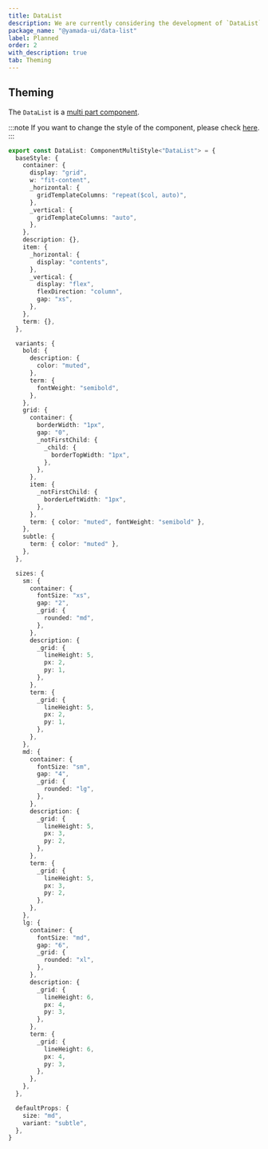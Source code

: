 ```yaml
---
title: DataList
description: We are currently considering the development of `DataList`.
package_name: "@yamada-ui/data-list"
label: Planned
order: 2
with_description: true
tab: Theming
---
```


## Theming

The `DataList` is a [multi part component](/styled-system/theming/component-styles#multi-part-components).

:::note
If you want to change the style of the component, please check [here](/styled-system/theming/customize-theme#changing-the-style-of-components).
:::

```ts
export const DataList: ComponentMultiStyle<"DataList"> = {
  baseStyle: {
    container: {
      display: "grid",
      w: "fit-content",
      _horizontal: {
        gridTemplateColumns: "repeat($col, auto)",
      },
      _vertical: {
        gridTemplateColumns: "auto",
      },
    },
    description: {},
    item: {
      _horizontal: {
        display: "contents",
      },
      _vertical: {
        display: "flex",
        flexDirection: "column",
        gap: "xs",
      },
    },
    term: {},
  },

  variants: {
    bold: {
      description: {
        color: "muted",
      },
      term: {
        fontWeight: "semibold",
      },
    },
    grid: {
      container: {
        borderWidth: "1px",
        gap: "0",
        _notFirstChild: {
          _child: {
            borderTopWidth: "1px",
          },
        },
      },
      item: {
        _notFirstChild: {
          borderLeftWidth: "1px",
        },
      },
      term: { color: "muted", fontWeight: "semibold" },
    },
    subtle: {
      term: { color: "muted" },
    },
  },

  sizes: {
    sm: {
      container: {
        fontSize: "xs",
        gap: "2",
        _grid: {
          rounded: "md",
        },
      },
      description: {
        _grid: {
          lineHeight: 5,
          px: 2,
          py: 1,
        },
      },
      term: {
        _grid: {
          lineHeight: 5,
          px: 2,
          py: 1,
        },
      },
    },
    md: {
      container: {
        fontSize: "sm",
        gap: "4",
        _grid: {
          rounded: "lg",
        },
      },
      description: {
        _grid: {
          lineHeight: 5,
          px: 3,
          py: 2,
        },
      },
      term: {
        _grid: {
          lineHeight: 5,
          px: 3,
          py: 2,
        },
      },
    },
    lg: {
      container: {
        fontSize: "md",
        gap: "6",
        _grid: {
          rounded: "xl",
        },
      },
      description: {
        _grid: {
          lineHeight: 6,
          px: 4,
          py: 3,
        },
      },
      term: {
        _grid: {
          lineHeight: 6,
          px: 4,
          py: 3,
        },
      },
    },
  },

  defaultProps: {
    size: "md",
    variant: "subtle",
  },
}
```
